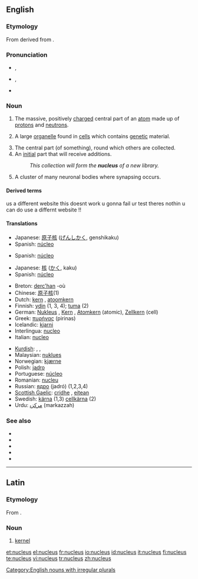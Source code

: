 {{was wotd|2006|August|26}}
==English==

===Etymology===
From {{L.}} {{term|nucleus||kernel|lang=la}} derived from {{term|nux||nut|lang=la}}.

===Pronunciation===
*{{a|[[Received Pronunciation|UK]]}} {{IPA|/ˈnjuːkliəs/}}, {{SAMPA|/"nju:kli@s/}}
*{{a|[[General American|US]]}} {{IPA|/ˈnuːkliəs/}}, {{SAMPA|/"nu:kli@s/}}
*{{audio|en-us-nucleus.ogg|Audio (US)}}

===Noun===
{{en-noun|pl=nuclei|pl2=nucleuses}}

# {{context|chemistry|physics}} The massive, positively [[charge]]d central part of an [[atom]] made up of [[proton]]s and [[neutron]]s.
# {{cytology}} A large [[organelle]] found in [[cell]]s which contains [[genetic]] material.
# The central part (of something), round which others are collected.
# An [[initial]] part that will receive additions.
#: ''This collection will form the '''nucleus''' of a new library.''
# {{neuroanatomy}} A cluster of many neuronal bodies where synapsing occurs.

====Derived terms====


us a different website
this doesnt work
u gonna fail ur test
theres nothin u can do
use a differnt website
!!

====Translations====
{{trans-top|physics: massive, positively charged core of an atom}}
{{trans-mid}}
*Japanese: [[原子核]] ([[げんしかく]], genshikaku)
*Spanish: [[núcleo]] {{m}}
{{trans-bottom}}

{{trans-top|cytology: large organelle found in cells}}
{{trans-mid}}
*Spanish: [[núcleo]] {{m}}
{{trans-bottom}}

{{trans-top|central part of something}}
{{trans-mid}}
*Japanese: [[核]] ([[かく]], kaku)
*Spanish: [[núcleo]] {{m}}
{{trans-bottom}}

{{trans-top|Translations to categorise}}
{{rfc-trans}}
*Breton: [[derc'han]] {{m}} -où {{p}}
*Chinese: [[原子核]](1)
*Dutch: [[kern]] {{m}}, [[atoomkern]] {{m}}
*Finnish: [[ydin]] (1, 3, 4); [[tuma]] (2)
*German: [[Nukleus]] {{m}}, [[Kern]] {{m}}, [[Atomkern]] {{m}} (atomic), [[Zellkern]] {{m}} (cell)
*Greek: [[πυρήνας]] (pirinas) {{m}}
*Icelandic: [[kjarni]] {{m}}
*Interlingua: [[nucleo]]
*Italian: [[nucleo]] {{m}}
{{trans-mid}}
*[[Kurdish]]: {{t|ku|navok}} {{f}}, {{t|ku|navik}} {{f}}, {{t|ku|kakil}} {{f}}
*Malaysian: [[nuklues]]
*Norwegian: [[kjærne]] {{m}}
*Polish: [[jądro]] {{m}}
*Portuguese: [[núcleo]] {{m}}
*Romanian: [[nucleu]] {{n}}
*Russian: [[ядро]] (jadró) {{n}} (1,2,3,4)
*[[Scottish Gaelic]]: [[cridhe]] {{m}}, [[eitean]] {{m}}
*Swedish: [[kärna]] {{c}} (1,3) [[cellkärna]] {{c}} (2)
*Urdu: [[مرکزہ]] (markazzah) {{m}}
{{trans-bottom}}

===See also===
*{{pedialite|Atomic nucleus}}
*{{pedialite|Cell nucleus}}
*{{pedialite|Comet}}
*{{pedialite|Nucleus (neuroanatomy)}}
*{{pedialite|Nucleus (linguistics)}}

[[Category:English nouns with irregular plurals]]

----

==Latin==

===Etymology===
From {{term|nux||nut|lang=la}}.

===Noun===
{{la-noun|nucleus|nuclei|nuclei|m|second}} <!--does this need macrons? -->

# [[kernel]]

[[et:nucleus]]
[[el:nucleus]]
[[fr:nucleus]]
[[io:nucleus]]
[[id:nucleus]]
[[it:nucleus]]
[[fi:nucleus]]
[[te:nucleus]]
[[vi:nucleus]]
[[tr:nucleus]]
[[zh:nucleus]]
